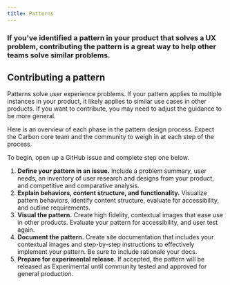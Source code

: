```yaml
---
title: Patterns
---
```


### If you've identified a pattern in your product that solves a UX problem, contributing the pattern is a great way to help other teams solve similar problems.

## Contributing a pattern

Patterns solve user experience problems. If your pattern applies to multiple instances in your product, it likely applies to similar use cases in other products. If you want to contribute, you may need to adjust the guidance to be more general.

Here is an overview of each phase in the pattern design process. Expect the Carbon core team and the community to weigh in at each step of the process.

To begin, open up a GitHub issue and complete step one below.

1. **Define your pattern in an issue.** Include a problem summary, user needs, an inventory of user research and designs from your product, and
competitive and comparative analysis.
1. **Explain behaviors, content structure, and functionality.** Visualize pattern behaviors, identify content structure, evaluate for
accessibility, and outline requirements.
1. **Visual the pattern.** Create high fidelity, contextual images that ease use in other products. Evaluate your pattern for accessibility, and user test again.
1. **Document the pattern.** Create site documentation that includes your contextual images and step-by-step instructions to effectively implement your pattern. Be sure to include rationale your docs.
1. **Prepare for experimental release.** If accepted, the pattern will be released as Experimental until community tested and approved for general production.

